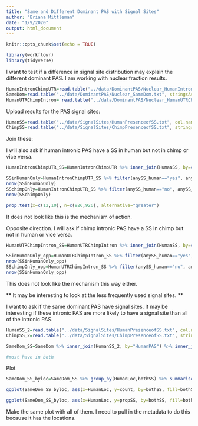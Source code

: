 ```yaml
---
title: "Same and Different Dominant PAS with Signal Sites"
author: "Briana Mittleman"
date: "1/9/2020"
output: html_document
---
```


```r
knitr::opts_chunk$set(echo = TRUE)
```

```r
library(workflowr)
library(tidyverse)
```

I want to test if a difference in signal site distribution may explain the different dominant PAS. I am working with nuclear fraction results.  

```r
HumanIntronChimpUTR=read.table("../data/DominantPAS/Nuclear_HumanIntronicChimpUTR.txt",stringsAsFactors = F, header = T ) %>% rename("PAS"=HumanPAS)
SameDom=read.table("../data/DominantPAS/Nuclear_SameDom.txt", stringsAsFactors = F, header = T)
HumanUTRChimpIntron= read.table("../data/DominantPAS/Nuclear_HumanUTRChimpIntronic.txt", stringsAsFactors = F, header = T) %>% rename("PAS"=ChimpPAS)
```

Upload results for the PAS signal sites:  

```r
HumanSS=read.table("../data/SignalSites/HumanPresenceofSS.txt", col.names = c("PAS", "SS_human", "SS2_human", "anySS_human"), stringsAsFactors = F)
ChimpSS=read.table("../data/SignalSites/ChimpPresenceofSS.txt", stringsAsFactors = F,col.names = c("PAS", "SS_chimp", "SS2_chimp", "anySS_chimp"))
```

Join these:


I will also ask if human intronic PAS have a SS in human but not in chimp or vice versa. 

```r
HumanIntronChimpUTR_SS=HumanIntronChimpUTR %>% inner_join(HumanSS, by=c("PAS")) %>% inner_join(ChimpSS,by=c("PAS"))

SSinHumanOnly=HumanIntronChimpUTR_SS %>% filter(anySS_human=="yes", anySS_chimp=="no") 
nrow(SSinHumanOnly)
SSchimpOnly=HumanIntronChimpUTR_SS %>% filter(anySS_human=="no", anySS_chimp=="yes")
nrow(SSchimpOnly)
```

```r
prop.test(x=c(12,10), n=c(926,926), alternative="greater")
```

It does not look like this is the mechanism of action.  

Opposite direction.  I will ask if chimp intronic PAS have a SS in chimp but not in human or vice versa. 

```r
HumanUTRChimpIntron_SS=HumanUTRChimpIntron %>% inner_join(HumanSS, by=c("PAS")) %>% inner_join(ChimpSS,by=c("PAS"))

SSinHumanOnly_opp=HumanUTRChimpIntron_SS %>% filter(anySS_human=="yes", anySS_chimp=="no") 
nrow(SSinHumanOnly_opp)
SSchimpOnly_opp=HumanUTRChimpIntron_SS %>% filter(anySS_human=="no", anySS_chimp=="yes")
nrow(SSinHumanOnly_opp)
```

 This does not look like the mechanism this way either.  
 
** It may be interesting to look at the less frequently used signal sites.  **
 
 
I want to ask if the same dominant PAS have signal sites. It may be interesting if these intronic PAS are more likely to have a signal site than all of the intronic PAS.  
```r
HumanSS_2=read.table("../data/SignalSites/HumanPresenceofSS.txt", col.names = c("HumanPAS", "SS_human", "SS2_human", "anySS_human"), stringsAsFactors = F)
ChimpSS_2=read.table("../data/SignalSites/ChimpPresenceofSS.txt", stringsAsFactors = F,col.names = c("ChimpPAS", "SS_chimp", "SS2_chimp", "anySS_chimp"))

SameDom_SS=SameDom %>% inner_join(HumanSS_2, by="HumanPAS") %>% inner_join(ChimpSS_2, by="ChimpPAS") %>% mutate(bothSS=ifelse(anySS_human=="yes" & anySS_chimp =="yes", "yes", "no"), onehasSS=ifelse(anySS_human=="yes" | anySS_chimp =="yes", "yes", "no"))

#most have in both  

```
 
 
Plot

```r
SameDom_SS_byloc=SameDom_SS %>% group_by(HumanLoc,bothSS) %>% summarise(count=n()) %>% ungroup() %>% group_by(HumanLoc) %>% mutate(nGroup=sum(count), propSS=count/nGroup)

ggplot(SameDom_SS_byloc, aes(x=HumanLoc, y=count, by=bothSS, fill=bothSS)) +geom_bar(stat="identity",position="dodge")

ggplot(SameDom_SS_byloc, aes(x=HumanLoc, y=propSS, by=bothSS, fill=bothSS)) +geom_bar(stat="identity",position="dodge") 
```

Make the same plot with all of them. I need to pull in the metadata to do this because it has the locations. 



